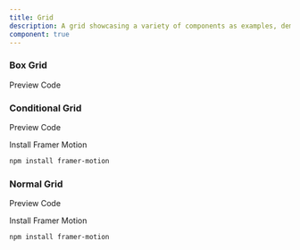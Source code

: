 ```yaml
---
title: Grid
description: A grid showcasing a variety of components as examples, demonstrating layout and design possibilities
component: true
---
```


### Box Grid

<Tabs defaultValue="preview" className="w-full relative">
  <TabsList>
    <TabsTrigger value="preview">Preview</TabsTrigger>
    <TabsTrigger value="codesnippet">Code</TabsTrigger>
  </TabsList>
  <TabsContent value="preview">
    <ComponentPreview basicPadding={true} name="boxgrid" category="masonary" />
  </TabsContent>
  <TabsContent value="codesnippet">
    <CodeWrapper noExpand={true}>
      <CodePreview name="boxgrid" category="masonary" />
    </CodeWrapper>
  </TabsContent>
</Tabs>

### Conditional Grid

<Tabs defaultValue="preview" className="w-full relative">
  <TabsList>
    <TabsTrigger value="preview">Preview</TabsTrigger>
    <TabsTrigger value="codesnippet">Code</TabsTrigger>
  </TabsList>
  <TabsContent value="preview">
    <ComponentPreview basicPadding={true} name="conditionGrid" category="masonary" />
  </TabsContent>
  <TabsContent value="codesnippet">
<CodeWrapper noExpand={true}>
   <CodePreview name="conditionGrid" category="masonary" />

Install Framer Motion

```bash
npm install framer-motion
```

</CodeWrapper>
  </TabsContent>
</Tabs>

### Normal Grid

<Tabs defaultValue="preview" className="w-full relative">
  <TabsList>
    <TabsTrigger value="preview">Preview</TabsTrigger>
    <TabsTrigger value="codesnippet">Code</TabsTrigger>
  </TabsList>
  <TabsContent value="preview">
    <ComponentPreview basicPadding={true} name="normalGrid" category="masonary" />
  </TabsContent>
  <TabsContent value="codesnippet">
    <CodeWrapper noExpand={true}>
      <CodePreview name="normalGrid" category="masonary" />

Install Framer Motion

```bash
npm install framer-motion
```

</CodeWrapper>
  </TabsContent>
</Tabs>
